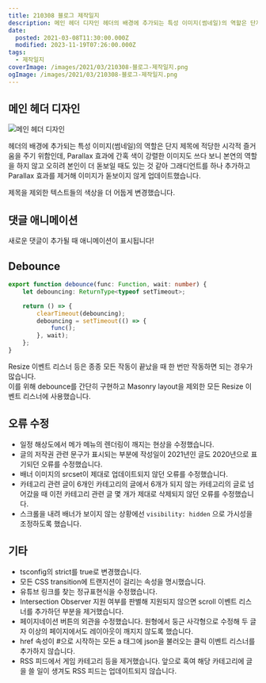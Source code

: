 ```yaml
---
title: 210308 블로그 제작일지
description: 메인 헤더 디자인 헤더의 배경에 추가되는 특성 이미지(썸네일)의 역할은 단지 제목에 적당한 시각적 즐거움을 주기 위함인데, Parallax 효과에 간혹 색이 강렬한 이미지도 쓰다 보니 본연의 역할을 하지 않고 오히려 본인이 더 돋보일 때도 있는 것 같아 그래디언트를 하나 추가하고 Parallax 효과를 제거해 이미지가 돋보이지 않게 업데이트했습니다. 제목을 제외한 텍스트들의 색상을 더 어둡게 변경했습니다. 댓글 애니메이션
date:
  posted: 2021-03-08T11:30:00.000Z
  modified: 2023-11-19T07:26:00.000Z
tags:
  - 제작일지
coverImage: /images/2021/03/210308-블로그-제작일지.png
ogImage: /images/2021/03/210308-블로그-제작일지.png
---
```


## 메인 헤더 디자인

![메인 헤더 디자인](/images/2021/03/Main-Header.png)

헤더의 배경에 추가되는 특성 이미지(썸네일)의 역할은 단지 제목에 적당한 시각적 즐거움을 주기 위함인데, Parallax 효과에 간혹 색이 강렬한 이미지도 쓰다 보니 본연의 역할을 하지 않고 오히려 본인이 더 돋보일 때도 있는 것 같아 그래디언트를 하나 추가하고 Parallax 효과를 제거해 이미지가 돋보이지 않게 업데이트했습니다.

제목을 제외한 텍스트들의 색상을 더 어둡게 변경했습니다.

## 댓글 애니메이션

새로운 댓글이 추가될 때 애니메이션이 표시됩니다!

## Debounce

```ts
export function debounce(func: Function, wait: number) {
    let debouncing: ReturnType<typeof setTimeout>;

    return () => {
        clearTimeout(debouncing);
        debouncing = setTimeout(() => {
            func();
        }, wait);
    };
}
```

Resize 이벤트 리스너 등은 종종 모든 작동이 끝났을 때 한 번만 작동하면 되는 경우가 많습니다.  
이를 위해 debounce를 간단히 구현하고 Masonry layout을 제외한 모든 Resize 이벤트 리스너에 사용했습니다.

## 오류 수정

* 일정 해상도에서 메가 메뉴의 렌더링이 깨지는 현상을 수정했습니다.
* 글의 저작권 관련 문구가 표시되는 부분에 작성일이 2021년인 글도 2020년으로 표기되던 오류를 수정했습니다.
* 배너 이미지의 srcset이 제대로 업데이트되지 않던 오류를 수정했습니다.
* 카테고리 관련 글이 6개인 카테고리의 글에서 6개가 되지 않는 카테고리의 글로 넘어갔을 때 이전 카테고리 관련 글 몇 개가 제대로 삭제되지 않던 오류를 수정했습니다.
* 스크롤을 내려 배너가 보이지 않는 상황에선 `visibility: hidden` 으로 가시성을 조정하도록 했습니다.

## 기타

* tsconfig의 strict를 true로 변경했습니다.
* 모든 CSS transition에 트랜지션이 걸리는 속성을 명시했습니다.
* 유튜브 링크를 찾는 정규표현식을 수정했습니다.
* Intersection Observer 지원 여부를 판별해 지원되지 않으면 scroll 이벤트 리스너를 추가하던 부분을 제거했습니다.
* 페이지네이션 버튼의 외관을 수정했습니다. 원형에서 둥근 사각형으로 수정해 두 글자 이상의 페이지에서도 레이아웃이 깨지지 않도록 했습니다.
* href 속성이 #으로 시작하는 모든 a 태그에 json을 불러오는 클릭 이벤트 리스너를 추가하지 않습니다.
* RSS 피드에서 게임 카테고리 등을 제거했습니다. 앞으로 혹여 해당 카테고리에 글을 쓸 일이 생겨도 RSS 피드는 업데이트되지 않습니다.